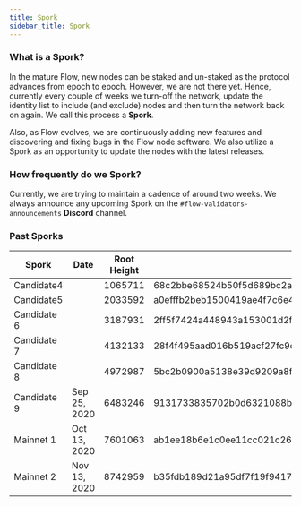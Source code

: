 ```yaml
---
title: Spork
sidebar_title: Spork
---
```


### What is a Spork?

In the mature Flow, new nodes can be staked and un-staked as the protocol advances from epoch to epoch. However, we are not there yet.
Hence, currently every couple of weeks we turn-off the network, update the identity list to include (and exclude) nodes and then turn the network back on again.
We call this process a **Spork**.

Also, as Flow evolves, we are continuously adding new features and discovering and fixing bugs in the Flow node software.
We also utilize a Spork as an opportunity to update the nodes with the latest releases.

### How frequently do we Spork?

Currently, we are trying to maintain a cadence of around two weeks. We always announce any upcoming Spork on the `#flow-validators-announcements` **Discord** channel.

### Past Sporks

|Spork                 |Date        |Root Height|Root Parent ID                                                  |Root State Commit                                               |Git Commit                              |Branch/Tag|Docker Tag|
|----------------------|------------|-----------|----------------------------------------------------------------|----------------------------------------------------------------|----------------------------------------|----------|----------|
|Candidate4            |            |1065711    |68c2bbe68524b50f5d689bc2ac7ad2dd70e88ed7dd15ad6c3cdf6ea314cb1aa3|c05086e4d1d428d3b9af5bd8b81d8780054f783ef4eec3ca28b491202e9ac696|b9b197280d6590576f1ef183bc3d04d41d6be587|          |          |
|Candidate5            |            |2033592    |a0efffb2beb1500419ae4f7c6e49bfbbe3a4d1d1c201bf925ccaec467ea30e91|0190d417a26b9870f5bb2cf408ad31985b3aa7e57f6ababa6e543f0f90b99dcd|cd876653d20b398952af4002701a0ae2800fd5f2|          |          |
|Candidate 6           |            |3187931    |2ff5f7424a448943a153001d2f0869d4fac330906ecb8e17b7ef7fe50e4c7b36|bd7f16dc5ef5eced849ab5f437547c14c1907059e1ecf89a942d0521166c5cbb|b30c48008c0ec1cc8ecb750aeb9ff9f3d712681d|          |          |
|Candidate 7           |            |4132133    |28f4f495aad016b519acf27fc9d9a328f6a4009807480e36e2df780eeccd99bc|001d173bfcf9c7f71684da89bff72b3ee582b39a69c7929360230faf73735c17|f811f8cd49369ae2bc559e0fbb781aff129484f5|candidate7|v0.7.2    |
|Candidate 8           |            |4972987    |5bc2b0900a5138e39d9209a8fe32e14b3e5c884bd36d2a645620f746b7c8bd47|6b9161a225b087a461ec95e710fdf4e73f6d6c9401ebf066207a021dced4ce5e|                                        |v0.8.2    |          |
|Candidate 9           |Sep 25, 2020|6483246    |9131733835702b0d6321088bddb4642a4964bb5c630440ccb0de47bdbc371d1a|90c6f406f5d21880d525ad4702cb249509b85e7f745db2de67e9fe541a56da4c|v0.9.3                                  |v0.9.3    |          |
|Mainnet 1             |Oct 13, 2020|7601063    |ab1ee18b6e1c0ee11cc021c26a17c694c627699a576e85f7013cd743bdbc7877|6e1adf15689eaf5ea6859bcdd0b510f5eb4c34dac878d8577b3f65bc20c3f312|114d45436e7d9052e910c98a1e40f730e3fd12d7|v0.10.1   |v0.10.1   |
|Mainnet 2             |Nov 13, 2020|8742959    |b35fdb189d21a95df7f19f941786f748d9854a8b93b1e555b51cda7d9f53a6e1|d6a25be552ed93213df0ffc2e8c7f39f6401c04cbf22bac7a4b84d3c9493f005|4ef68efb935c0e3393ae3966752ece5e7739bab4|v0.11.1   |v0.11.1   |

